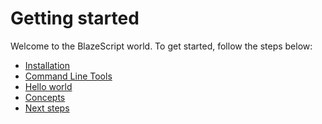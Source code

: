 # Getting started

Welcome to the BlazeScript world. To get started, follow the steps below:

- [Installation](/docs/installation)
- [Command Line Tools](/docs/command-line-tools)
- [Hello world](/docs/hello-world)
- [Concepts](/docs/concepts)
- [Next steps](/docs/next-steps)
